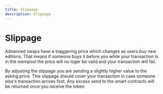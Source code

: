 ```yaml
---
title: Slippage
description: Slippage
---
```


# Slippage

Advanced swaps have a staggering price which changes as users buy new editions. That means if someone buys it before you while your transaction is in the mempool the price will no loger be valid and
your transaction will fail.

By adjusting the slippage you are sending a slightly higher value to the asking price. This slippage should cover your transaction in case someone else's transaction arrives first. Any excess send to the smart contracts will be returned once you receive the token.
